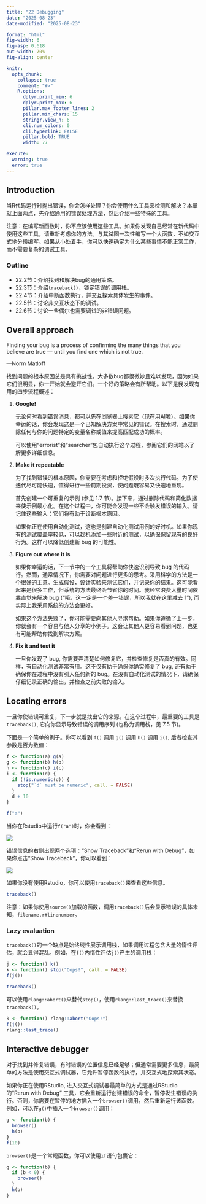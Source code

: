 ```yaml
---
title: "22 Debugging"
date: "2025-08-23"
date-modified: "2025-08-23"

format: "html"
fig-width: 6
fig-asp: 0.618
out-width: 70%
fig-align: center

knitr:
  opts_chunk:
    collapse: true
    comment: "#>"
    R.options:
      dplyr.print_min: 6
      dplyr.print_max: 6
      pillar.max_footer_lines: 2
      pillar.min_chars: 15
      stringr.view_n: 6
      cli.num_colors: 0
      cli.hyperlink: FALSE
      pillar.bold: TRUE
      width: 77

execute:
  warning: true
  error: true
---
```


## Introduction

当R代码运行时抛出错误，你会怎样处理？你会使用什么工具来检测和解决？本章就上面两点，先介绍通用的错误处理方法，然后介绍一些特殊的工具。

注意：在编写新函数时，你不应该使用这些工具。如果你发现自己经常在新代码中使用这些工具，请重新考虑你的方法。与其试图一次性编写一个大函数，不如交互式地分段编写。如果从小处着手，你可以快速确定为什么某些事情不能正常工作，而不需要复杂的调试工具。

### Outline

-   22.2节：介绍找到和解决bug的通用策略。
-   22.3节：介绍`traceback()`，锁定错误的调用栈。
-   22.4节：介绍中断函数执行，并交互探索具体发生的事件。
-   22.5节：讨论非交互状态下的调试。
-   22.6节：讨论一些偶尔也需要调试的非错误问题。

## Overall approach

::: {.callout-tip}
Finding your bug is a process of confirming the many things that you believe are true — until you find one which is not true.

—Norm Matloff
:::

找到问题的根本原因总是具有挑战性。大多数bug都很微妙且难以发现，因为如果它们很明显，你一开始就会避开它们。一个好的策略会有所帮助。以下是我发现有用的四步流程概述：

1.  **Google!**

    无论何时看到错误消息，都可以先在浏览器上搜索它（现在用AI啦）。如果你幸运的话，你会发现这是一个已知解决方案中常见的错误。在搜索时，通过删除任何与你的问题特定的变量名称或值来提高匹配成功的概率。

    可以使用“errorist”和“searcher”包自动执行这个过程，参阅它们的网站以了解更多详细信息。

2.  **Make it repeatable**

    为了找到错误的根本原因，你需要在考虑和拒绝假设时多次执行代码。为了使迭代尽可能快速，值得进行一些前期投资，使问题既容易又快速地重现。

    首先创建一个可重复的示例 (参见 1.7 节)。接下来，通过删除代码和简化数据来使示例最小化。在这个过程中，你可能会发现一些不会触发错误的输入。请记住这些输入：它们将有助于诊断根本原因。

    如果你正在使用自动化测试，这也是创建自动化测试用例的好时机。如果你现有的测试覆盖率较低，可以趁机添加一些附近的测试，以确保保留现有的良好行为。这样可以降低创建新 bug 的可能性。

3.  **Figure out where it is**

    如果你幸运的话，下一节中的一个工具将帮助你快速识别导致 bug 的代码行。然而，通常情况下，你需要对问题进行更多的思考。采用科学的方法是一个很好的主意。生成假设，设计实验来测试它们，并记录你的结果。这可能看起来是很多工作，但系统的方法最终会节省你的时间。我经常浪费大量时间依靠直觉来解决 bug (“哦，这一定是一个差一错误，所以我就在这里减去 1”), 而实际上我采用系统的方法会更好。

    如果这个方法失败了，你可能需要向其他人寻求帮助。如果你遵循了上一步，你就会有一个容易与他人分享的小例子。这会让其他人更容易看到问题，也更有可能帮助你找到解决方案。

4.  **Fix it and test it**

    一旦你发现了 bug, 你需要弄清楚如何修复它，并检查修复是否真的有效。同样，有自动化测试非常有用。这不仅有助于确保你确实修复了 bug, 还有助于确保你在过程中没有引入任何新的 bug。在没有自动化测试的情况下，请确保仔细记录正确的输出，并检查之前失败的输入。

## Locating errors

一旦你使错误可重复，下一步就是找出它的来源。在这个过程中，最重要的工具是`traceback()`, 它向你显示导致错误的调用序列 (也称为调用栈，见 7.5 节)。

下面是一个简单的例子。你可以看到 `f()` 调用 `g()` 调用 `h()` 调用 `i()`, 后者检查其参数是否为数值：

```r
f <- function(a) g(a)
g <- function(b) h(b)
h <- function(c) i(c)
i <- function(d) {
  if (!is.numeric(d)) {
    stop("`d` must be numeric", call. = FALSE)
  }
  d + 10
}

f("a")
```

当你在Rstudio中运行`f("a")`时，你会看到：

![](images/rstudio-error.png)

错误信息的右侧出现两个选项：“Show Traceback”和“Rerun with Debug”，如果你点击“Show Traceback”，你可以看到：

![](images/rstudio-traceback.png)

如果你没有使用Rstudio，你可以使用`traceback()`来查看这些信息。

```r
traceback()
```

::: {.callout-note}
注意：如果你使用`source()`加载的函数，调用`traceback()`后会显示错误的具体未知，`filename.r#linenumber`。
:::

### Lazy evaluation

`traceback()`的一个缺点是始终线性展示调用栈，如果调用过程包含大量的惰性评估，就会显得混乱。例如，在`f()`内惰性评估`j()`产生的调用栈：

```r
j <- function() k()
k <- function() stop("Oops!", call. = FALSE)
f(j())
```

```r
traceback()
```

可以使用`rlang::abort()`来替代`stop()`，使用`rlang::last_trace()`来替换`traceback()`。

```r
k <- function() rlang::abort("Oops!")
f(j())
rlang::last_trace()
```

## Interactive debugger

对于找到并修复错误，有时错误的位置信息已经足够；但通常需要更多信息，最简单的方法是使用交互式调试器，它允许暂停函数的执行，并交互式地探索其状态。

如果你正在使用RStudio, 进入交互式调试器最简单的方式是通过RStudio的“Rerun with Debug” 工具，它会重新运行创建错误的命令，暂停发生错误的执行。否则，你需要在暂停的地方插入一个`browser()`调用，然后重新运行该函数。例如，可以在`g()`中插入一个`browser()`调用：

```r
g <- function(b) {
  browser()
  h(b)
}
f(10)
```

`browser()`是一个常规函数，你可以使用`if`语句包裹它：

```r
g <- function(b) {
  if (b < 0) {
    browser()
  }
  h(b)
}
```